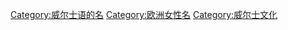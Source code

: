 [[Category:威尔士语的名|Category:威尔士语的名]]
[[Category:欧洲女性名|Category:欧洲女性名]]
[[Category:威尔士文化|Category:威尔士文化]]